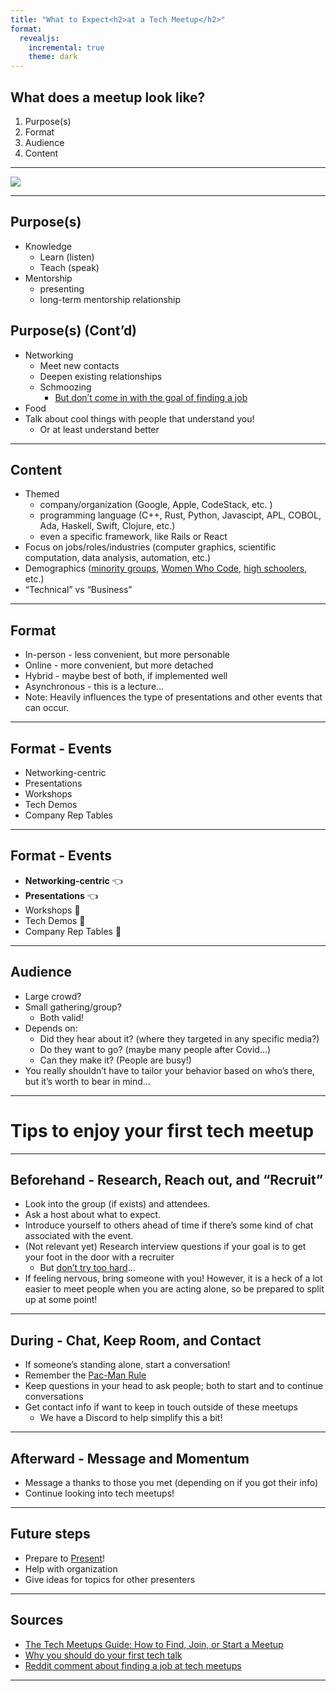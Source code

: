 ```yaml
---
title: "What to Expect<h2>at a Tech Meetup</h2>"
format: 
  revealjs:
    incremental: true
    theme: dark
---
```


## What does a meetup look like?

1. Purpose(s)
2. Format
3. Audience
4. Content

---

![](./meetup-factors.png)

---

## Purpose(s)
- Knowledge
  - Learn (listen)
  - Teach (speak)
- Mentorship
  - presenting
  - long-term mentorship relationship

## Purpose(s) (Cont'd)

- Networking
  - Meet new contacts
  - Deepen existing relationships
  - Schmoozing 
    - [But don't come in with the goal of finding a job](https://www.reddit.com/r/cscareerquestions/comments/12skl6r/comment/jgzk1cu/)
- Food
- Talk about cool things with people that understand you!
  - Or at least understand better


---

## Content

- Themed
  - company/organization (Google, Apple, CodeStack, etc. )
  - programming language (C++, Rust, Python, Javascipt, APL, COBOL, Ada, Haskell, Swift, Clojure, etc.)
  - even a specific framework, like Rails or React
- Focus on jobs/roles/industries (computer graphics, scientific computation, data analysis, automation, etc.)
- Demographics ([minority groups](https://www.cio.com/article/193688/professional-organizations-focused-on-diversity-in-tech.html), [Women Who Code](https://www.womenwhocode.com/), [high schoolers](https://www.lumiere-education.com/post/10-amazing-conferences-for-high-school-students-in-2024-2025), etc.)
- "Technical" vs "Business"

---

## Format

- In-person - less convenient, but more personable
- Online - more convenient, but more detached
- Hybrid - maybe best of both, if implemented well
- Asynchronous - this is a lecture...
- Note: Heavily influences the type of presentations and other events that can occur. 

--- 

## Format - Events
- Networking-centric
- Presentations
- Workshops
- Tech Demos
- Company Rep Tables

---

## Format - Events 
::: {.nonincremental}
- __Networking-centric__ 👈
- __Presentations__ 👈
- Workshops 🤞
- Tech Demos 🤞
- Company Rep Tables 🤞
:::

---

## Audience

- Large crowd?
- Small gathering/group?
  - Both valid!
- Depends on:
  - Did they hear about it? (where they targeted in any specific media?)
  - Do they want to go? (maybe many people after Covid...)
  - Can they make it? (People are busy!)
- You really shouldn't have to tailor your behavior based on who's there, but it's worth to bear in mind...

---

# Tips to enjoy your first tech meetup


---

## Beforehand - Research, Reach out, and "Recruit"
- Look into the group (if exists) and attendees.
- Ask a host about what to expect.
- Introduce yourself to others ahead of time if there's some kind of chat associated with the event.
- (Not relevant yet) Research interview questions if your goal is to get your foot in the door with a recruiter
  - But [don't try too hard](https://www.reddit.com/r/cscareerquestions/comments/12skl6r/comment/jgzk1cu/)...
- If feeling nervous, bring someone with you! However, it is a heck of a lot easier to meet people when you are acting alone, so be prepared to split up at some point!

---

## During - Chat, Keep Room, and Contact
- If someone's standing alone, start a conversation!
- Remember the [Pac-Man Rule](https://www.ericholscher.com/blog/2017/aug/2/pacman-rule-conferences/)
- Keep questions in your head to ask people; both to start and to continue conversations
- Get contact info if want to keep in touch outside of these meetups
  - We have a Discord to help simplify this a bit!

---

## Afterward - Message and Momentum
- Message a thanks to those you met (depending on if you got their info)
- Continue looking into tech meetups!

---

## Future steps
- Prepare to [Present](https://www.sanity.io/blog/why-you-should-do-your-first-tech-talk)!
- Help with organization
- Give ideas for topics for other presenters

---

## Sources

- [The Tech Meetups Guide: How to Find, Join, or Start a Meetup](https://codesubmit.io/blog/guide-to-tech-meetups/)
- [Why you should do your first tech talk](https://www.sanity.io/blog/why-you-should-do-your-first-tech-talk)
- [Reddit comment about finding a job at tech meetups](https://www.reddit.com/r/cscareerquestions/comments/12skl6r/comment/jgzk1cu/)

---